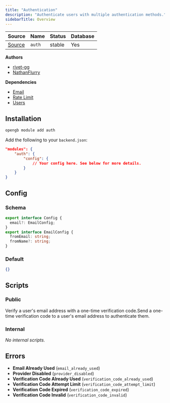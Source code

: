 ```yaml
---
title: "Authentication"
description: "Authenticate users with multiple authentication methods."
sidebarTitle: Overview
---
```


| Source                                                                           | Name       | Status     | Database     |
| -------------------------------------------------------------------------------- | ---------- | ---------- | ------------ |
| [Source](https://github.com/rivet-gg/opengb-modules/tree/main/modules/auth) | `auth` | stable | Yes |

**Authors**

- [rivet-gg](https://github.com/rivet-gg)
- [NathanFlurry](https://github.com/NathanFlurry)

**Dependencies**

- [Email](/modules/email/overview)
- [Rate Limit](/modules/rate_limit/overview)
- [Users](/modules/users/overview)

## Installation

<Tabs>

<Tab title="CLI">

```sh CLI
opengb module add auth
```

</Tab>

<Tab title="backend.json">

Add the following to your `backend.json`:

```json backend.json
"modules": {
	"auth": {
		"config": {
			// Your config here. See below for more details.
		}
	}
}

```
</Tab>

</Tabs>

## Config

### Schema
		
```typescript
export interface Config {
  email?: EmailConfig;
}
export interface EmailConfig {
  fromEmail: string;
  fromName?: string;
}
```

### Default

```json
{}
```



## Scripts

### Public

<CardGroup><Card title="Complete Email Verification" href="/modules/auth/scripts/complete_email_verification">Verify a user's email address with a one-time verification code.</Card><Card title="Send Email Verification" href="/modules/auth/scripts/send_email_verification">Send a one-time verification code to a user's email address to authenticate them.</Card></CardGroup>

### Internal

<CardGroup>_No internal scripts._</CardGroup>

## Errors

- **Email Already Used** (`email_already_used`) 
- **Provider Disabled** (`provider_disabled`) 
- **Verification Code Already Used** (`verification_code_already_used`) 
- **Verification Code Attempt Limit** (`verification_code_attempt_limit`) 
- **Verification Code Expired** (`verification_code_expired`) 
- **Verification Code Invalid** (`verification_code_invalid`) 
